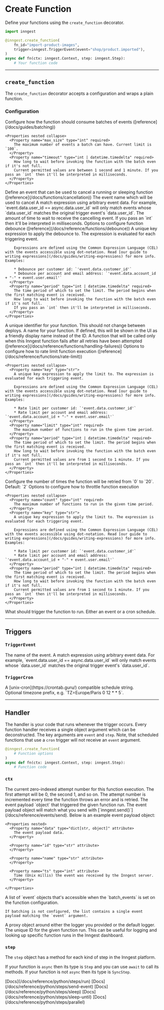 # Create Function

Define your functions using the `create_function` decorator.

```py
import inngest

@inngest.create_function(
    fn_id="import-product-images",
    trigger=inngest.TriggerEvent(event="shop/product.imported"),
)
async def fn(ctx: inngest.Context, step: inngest.Step):
    # Your function code
```

---

## `create_function`

The `create_function` decorator accepts a configuration and wraps a plain function.

### Configuration

<Properties>
  <Property name="batch_events" type="Batch">
    Configure how the function should consume batches of events ([reference](/docs/guides/batching))

    <Properties nested collapse>
      <Property name="max_size" type="int" required>
        The maximum number of events a batch can have. Current limit is `100`.
      </Property>
      <Property name="timeout" type="int | datetime.timedelta" required>
        How long to wait before invoking the function with the batch even if it's not full.
        Current permitted values are between 1 second and 1 minute. If you pass an `int` then it'll be interpreted in milliseconds.
      </Property>
    </Properties>
  </Property>

  <Property name="cancel" type="Cancel">
    Define an event that can be used to cancel a running or sleeping function ([reference](/docs/functions/cancellation))
    <Properties nested collapse>
      <Property name="event" type="str" required>
        The event name which will be used to cancel
      </Property>
      <Property name="if_exp" type="str">
        A match expression using arbitrary event data. For example, `event.data.user_id == async.data.user_id` will only match events whose `data.user_id` matches the original trigger event's `data.user_id`.
      </Property>
      <Property name="timeout" type="int | datetime.timedelta">
        The amount of time to wait to receive the cancelling event. If you pass an `int` then it'll be interpreted in milliseconds.
      </Property>
    </Properties>
  </Property>

  <Property name="debounce" type="Debounce">
    Options to configure function debounce ([reference](/docs/reference/functions/debounce))
    <Properties nested collapse>
      <Property name="key" type="str">
        A unique key expression to apply the debounce to. The expression is evaluated for each triggering event.

        Expressions are defined using the Common Expression Language (CEL) with the events accessible using dot-notation. Read [our guide to writing expressions](/docs/guides/writing-expressions) for more info. Examples:

        * Debounce per customer id: `'event.data.customer_id'`
        * Debounce per account and email address: `'event.data.account_id + "-" + event.user.email'`
      </Property>
      <Property name="period" type="int | datetime.timedelta" required>
        The time period of which to set the limit. The period begins when the first matching event is received.
        How long to wait before invoking the function with the batch even if it's not full.
        If you pass an `int` then it'll be interpreted in milliseconds.
      </Property>
    </Properties>
  </Property>

  <Property name="fn_id" type="str" required>
    A unique identifier for your function. This should not change between deploys.
  </Property>

  <Property name="name" type="str">
    A name for your function. If defined, this will be shown in the UI as a friendly display name instead of the ID.
  </Property>

  <Property name="on_failure" type="function">
    A function that will be called only when this Inngest function fails after all retries have been attempted ([reference](/docs/reference/functions/handling-failures))
  </Property>

  <Property name="rate_limit" type="RateLimit">
    Options to configure how to rate limit function execution ([reference](/docs/reference/functions/rate-limit))

    <Properties nested collapse>
      <Property name="key" type="str">
        A unique key expression to apply the limit to. The expression is evaluated for each triggering event.

        Expressions are defined using the Common Expression Language (CEL) with the events accessible using dot-notation. Read [our guide to writing expressions](/docs/guides/writing-expressions) for more info. Examples:

        * Rate limit per customer id: `'event.data.customer_id'`
        * Rate limit per account and email address: `'event.data.account_id + "-" + event.user.email'`
      </Property>
      <Property name="limit" type="int" required>
        The maximum number of functions to run in the given time period.
      </Property>
      <Property name="period" type="int | datetime.timedelta" required>
        The time period of which to set the limit. The period begins when the first matching event is received.
        How long to wait before invoking the function with the batch even if it's not full.
        Current permitted values are from 1 second to 1 minute. If you pass an `int` then it'll be interpreted in milliseconds.
      </Property>
    </Properties>
  </Property>

  <Property name="retries" type="int">
    Configure the number of times the function will be retried from `0` to `20`. Default: `2`
  </Property>

  <Property name="throttle" type="Throttle">
    Options to configure how to throttle function execution

    <Properties nested collapse>
      <Property name="count" type="int" required>
        The maximum number of functions to run in the given time period.
      </Property>
      <Property name="key" type="str">
        A unique key expression to apply the limit to. The expression is evaluated for each triggering event.

        Expressions are defined using the Common Expression Language (CEL) with the events accessible using dot-notation. Read [our guide to writing expressions](/docs/guides/writing-expressions) for more info. Examples:

        * Rate limit per customer id: `'event.data.customer_id'`
        * Rate limit per account and email address: `'event.data.account_id + "-" + event.user.email'`
      </Property>
      <Property name="period" type="int | datetime.timedelta" required>
        The time period of which to set the limit. The period begins when the first matching event is received.
        How long to wait before invoking the function with the batch even if it's not full.
        Current permitted values are from 1 second to 1 minute. If you pass an `int` then it'll be interpreted in milliseconds.
      </Property>
    </Properties>
  </Property>

  <Property name="trigger" type="TriggerEvent | TriggerCron" required>
    What should trigger the function to run. Either an event or a cron schedule.
  </Property>
</Properties>

---

## Triggers

### `TriggerEvent`

<Properties>
  <Property name="event" type="str" required>
    The name of the event.
  </Property>
  <Property name="expression" type="str">
    A match expression using arbitrary event data. For example, `event.data.user_id == async.data.user_id` will only match events whose `data.user_id` matches the original trigger event's `data.user_id`.
  </Property>
</Properties>

### `TriggerCron`

<Properties>
  <Property name="cron" type="str" required>
    A [unix-cron](https://crontab.guru/) compatible schedule string. <br/>Optional timezone prefix, e.g. `TZ=Europe/Paris 0 12 * * 5`.
  </Property>
</Properties>

---

## Handler

The handler is your code that runs whenever the trigger occurs. Every function handler receives a single object argument which can be deconstructed. The key arguments are `event` and `step`. Note, that scheduled functions that use a `cron` trigger will not receive an `event` argument.

```py
@inngest.create_function(
    # Function options
)
async def fn(ctx: inngest.Context, step: inngest.Step):
    # Function code
```

### `ctx`

<Properties>
  <Property name="attempt" type="int" attribute>
    The current zero-indexed attempt number for this function execution. The first attempt will be 0, the second 1, and so on. The attempt number is incremented every time the function throws an error and is retried.
  </Property>

  <Property name="event" type="Event" attribute>
    The event payload `object` that triggered the given function run. The event payload object will match what you send with [`inngest.send()`](/docs/reference/events/send). Below is an example event payload object:

    <Properties nested>
      <Property name="data" type="dict[str, object]" attribute>
        The event payload data.
      </Property>

      <Property name="id" type="str" attribute>
      </Property>

      <Property name="name" type="str" attribute>
      </Property>

      <Property name="ts" type="int" attribute>
        Time (Unix millis) the event was received by the Inngest server.
      </Property>

    </Properties>
  </Property>

  <Property name="events" type="list[Event]" attribute>
    A list of `event` objects that's accessible when the `batch_events` is set on the function configuration.

    If batching is not configured, the list contains a single event payload matching the `event` argument.
  </Property>

  <Property name="logger" type="logging.Logger" attribute>
    A proxy object around either the logger you provided or the default logger.
  </Property>

  <Property name="run_id" type="str" attribute>
    The unique ID for the given function run. This can be useful for logging and looking up specific function runs in the Inngest dashboard.
  </Property>
</Properties>

### `step`

The `step` object has a method for each kind of step in the Inngest platform.

If your function is `async` then its type is `Step` and you can use `await` to call its methods. If your function is not `async` then its type is `SyncStep`.

<Properties>
  <Property name="run" type="Callable" attribute>
    [Docs](/docs/reference/python/steps/run)
  </Property>

  <Property name="send_event" type="Callable" attribute>
    [Docs](/docs/reference/python/steps/send-event)
  </Property>

  <Property name="sleep" type="Callable" attribute>
    [Docs](/docs/reference/python/steps/sleep)
  </Property>

  <Property name="sleep_until" type="Callable" attribute>
    [Docs](/docs/reference/python/steps/sleep-until)
  </Property>

  <Property name="_experimental_parallel" type="Callable" attribute version="0.2.0+">
    [Docs](/docs/reference/python/steps/parallel)
  </Property>
</Properties>
